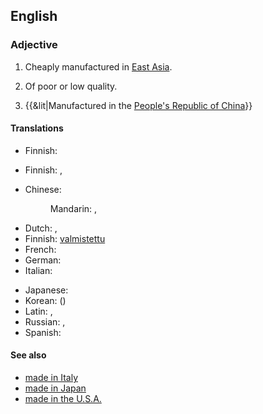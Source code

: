 {{wikipedia}}
==English==

===Adjective===
{{en-adj|pos=[[made]] [[in]] [[China]]|-}}

# {{idiomatic}} Cheaply manufactured in [[East Asia]].
# {{idiomatic}} Of poor or low quality.
# {{&lit|Manufactured in the [[People's Republic of China]]}}

====Translations====
{{trans-top|cheaply manufactured in East Asia}}
* Finnish: {{t|fi|kiinalainen}}
{{trans-mid}}
{{trans-bottom}}

{{trans-top|of poor and low quality}}
* Finnish: {{t|fi|kiinalainen}} {{qualifier|"Chinese"}}, {{t|fi|venäläinen}} {{qualifier|"Russian"}}
{{trans-mid}}
{{trans-bottom}}

{{trans-top|manufactured in the PRC}}
* Chinese:
*: Mandarin: {{t-|cmn|中國製造|sc=Hani}}, {{t-|cmn|中国制造|tr=Zhōngguó zhìzào|sc=Hani}}
* Dutch: {{t|nl|geproduceerd in China}}, {{t|nl|vervaardigd in China}}
* Finnish: [[valmistettu]] {{t|fi|Kiina|alt=Kiinassa}}
* French: {{t|fr|fabriqué en Chine}}
* German: {{t|de|hergestellt in China}}
* Italian: {{t|it|fatto in Cina}}
{{trans-mid}}
* Japanese: {{t|ja|中国製|tr=ちゅうごくせい, Chūgoku-sei|sc=Jpan}}
* Korean: {{t|ko|중국산|tr=Jungguk-san|sc=Kore}} ({{t|ko|中國産|sc=Kore}})
* Latin: {{t|la|factum in Sina|n}}, {{t|la|factus in Sina|m}}
* Russian: {{t|ru|сделано в Китае|tr=sdélano v Kitáje|sc=Cyrl}}, {{t|ru|сделано в КНР|tr=sdélano v ka-en-ér|sc=Cyrl}} {{qualifier|less common}}
* Spanish: {{t|es|hecho en China}}
{{trans-bottom}}

====See also====
* [[made in Italy]]
* [[made in Japan]]
* [[made in the U.S.A.]]